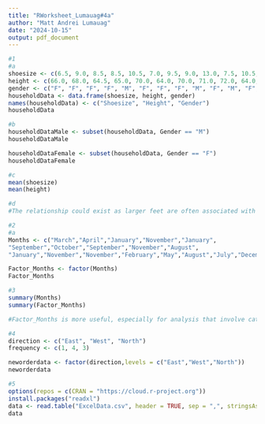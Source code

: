 ```yaml
---
title: "RWorksheet_Lumauag#4a"
author: "Matt Andrei Lumauag"
date: "2024-10-15"
output: pdf_document
---
```

```r
#1
#a
shoesize <- c(6.5, 9.0, 8.5, 8.5, 10.5, 7.0, 9.5, 9.0, 13.0, 7.5, 10.5, 8.5, 12.0, 10.5, 13.0, 11.5, 8.5, 5.0, 10.0, 6.5, 7.5, 8.5, 10.5, 8.5, 10.5, 11.0, 9.0, 13.0)
height <- c(66.0, 68.0, 64.5, 65.0, 70.0, 64.0, 70.0, 71.0, 72.0, 64.0, 74.5, 67.0, 71.0, 71.0, 77.0, 72.0, 59.0, 62.0, 72.0, 66.0, 64.0, 67.0, 73.0, 69.0, 72.0, 70.0, 69.0, 70.0)
gender <- c("F", "F", "F", "F", "M", "F", "F", "F", "M", "F", "M", "F", "M", "M", "M", "M", "F", "F", "M", "F", "F", "M", "M", "F", "M", "M", "M", "M")
householdData <- data.frame(shoesize, height, gender)
names(householdData) <- c("Shoesize", "Height", "Gender")
householdData
```

```r
#b
householdDataMale <- subset(householdData, Gender == "M")
householdDataMale

householdDataFemale <- subset(householdData, Gender == "F")
householdDataFemale
```
```r
#c
mean(shoesize)
mean(height)
```
```r
#d
#The relationship could exist as larger feet are often associated with taller individuals.
```

```r
#2
#a
Months <- c("March","April","January","November","January",
"September","October","September","November","August",
"January","November","November","February","May","August","July","December","August","August","September","November","February","April")

Factor_Months <- factor(Months)
Factor_Months
```


```r
#3
summary(Months)
summary(Factor_Months)

#Factor_Months is more useful, especially for analysis that involve categorical data, as it allows to treat the month names as categories rather than just strings.

```

```r
#4
direction <- c("East", "West", "North")
frequency <- c(1, 4, 3)

neworderdata <- factor(direction,levels = c("East","West","North"))
neworderdata
```
```r
#5
options(repos = c(CRAN = "https://cloud.r-project.org"))
install.packages("readxl")
data <- read.table("ExcelData.csv", header = TRUE, sep = ",", stringsAsFactors =  FALSE)
data
```